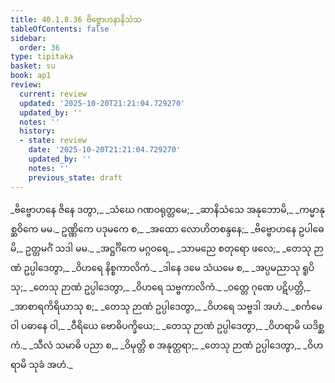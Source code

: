 ```yaml
---
title: 40.1.8.36 ဗိဗ္ဗောဟနာနိသံသ
tableOfContents: false
sidebar:
  order: 36
type: tipitaka
basket: su
book: ap1
review:
  current: review
  updated: '2025-10-20T21:21:04.729270'
  updated_by: ''
  notes: ''
  history:
  - state: review
    date: '2025-10-20T21:21:04.729270'
    updated_by: ''
    notes: ''
    previous_state: draft
---
```



<DynamicBreadcrumb />


<ReviewStatus review={frontmatter.review} showDetails={true} />

<HypothesisAnnotation frontmatter={frontmatter} />

<Division number="180" book="ap1" e="ch" v="20" p="367">

<Paragraph number="4477" type="verses" book="ap1">
_ဗိဗ္ဗောဟနေ ဇိနေ ဒတွာ,_  
_သံဃေ ဂဏဝရုတ္တမေ;_  
_ဆာနိသံသေ အနုဘောမိ,_  
_ကမ္မာနုစ္ဆဝိကေ မမ._  

</Paragraph>

</Division>
<Division number="181" book="ap1" e="ch" v="20" p="367">

<Paragraph number="4478" book="ap1">
ဥဏ္ဏိကေ ပဒုမကေ စ,_  
_အထော လောဟိတစန္ဒနေ;_  
_ဗိဗ္ဗောဟနေ ဥပါဓေမိ,_  
ဥတ္တမင်္ဂံ သဒါ မမ._  

</Paragraph>

</Division>
<Division number="182" book="ap1" e="ch" v="20" p="367">

<Paragraph number="4479" type="verses" book="ap1">
_အဋ္ဌင်္ဂိကေ မဂ္ဂဝရေ,_  
_သာမညေ စတုရော ဖလေ;_  
_တေသု ဉာဏံ ဥပ္ပါဒေတွာ,_  
_ဝိဟရေ နိစ္စကာလိကံ._  

</Paragraph>

</Division>
<Division number="183" book="ap1" e="ch" v="20" p="367">

<Paragraph number="4480" type="verses" book="ap1">
_ဒါနေ ဒမေ သံယမေ စ,_  
_အပ္ပမညာသု ရူပိသု;_  
_တေသု ဉာဏံ ဥပ္ပါဒေတွာ,_  
_ဝိဟရေ သဗ္ဗကာလိကံ._  

</Paragraph>

</Division>
<Division number="184" book="ap1" e="ch" v="20" p="367">

<Paragraph number="4481" type="verses" book="ap1">
_ဝတ္တေ ဂုဏေ ပဋိပတ္တိ,_  
_အာစာရကိရိယာသု စ;_  
_တေသု ဉာဏံ ဥပ္ပါဒေတွာ,_  
_ဝိဟရေ သဗ္ဗဒါ အဟံ._  

</Paragraph>

</Division>
<Division number="185" book="ap1" e="ch" v="20" p="367">

<Paragraph number="4482" type="verses" book="ap1">
_စင်္ကမေ ဝါ ပဓာနေ ဝါ,_  
_ဝီရိယေ ဗောဓိပက္ခိယေ;_  
_တေသု ဉာဏံ ဥပ္ပါဒေတွာ,_  
_ဝိဟရာမိ ယဒိစ္ဆကံ._  

</Paragraph>

</Division>
<Division number="186" book="ap1" e="ch" v="20" p="368">

<Paragraph number="4483" type="verses" book="ap1">
_သီလံ သမာဓိ ပညာ စ,_  
_ဝိမုတ္တိ စ အနုတ္တရာ;_  
_တေသု ဉာဏံ ဥပ္ပါဒေတွာ,_  
_ဝိဟရာမိ သုခံ အဟံ._
</Paragraph>
</Division>